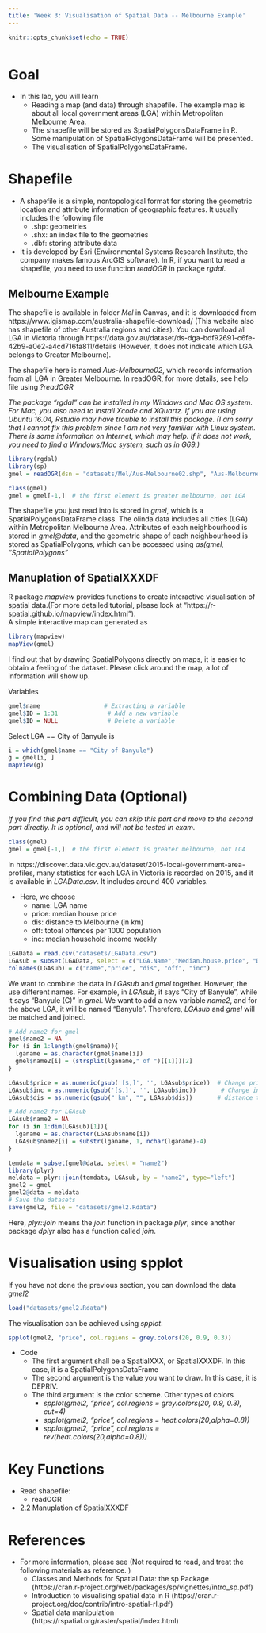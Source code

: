 ```yaml
---
title: 'Week 3: Visualisation of Spatial Data -- Melbourne Example'
---
```


<div style="margin-bottom:50px;">
```r
knitr::opts_chunk$set(echo = TRUE)
```
</div>


# Goal


* In this lab, you will learn 
  + Reading a map (and data) through shapefile. The example map is about all local government areas (LGA) within  Metropolitan Melbourne Area. 
  + The shapefile will be stored as SpatialPolygonsDataFrame in R. Some manipulation of SpatialPolygonsDataFrame will be presented. 
  + The visualisation of SpatialPolygonsDataFrame.



# Shapefile

* A shapefile is a simple, nontopological format for storing the geometric location and attribute information of geographic features. It usually includes the following file
  + .shp:  	geometries
  + .shx:  	an index file to the geometries
  + .dbf:	  storing attribute data


* It is developed by Esri (Environmental Systems Research Institute, the company makes famous ArcGIS software). In R, if you want to read a shapefile, you need to use function *readOGR* in package *rgdal*.



## Melbourne Example

The shapefile is available in folder *Mel* in Canvas, and it is downloaded from https://www.igismap.com/australia-shapefile-download/ (This website also has shapefile of other Australia regions and cities). You can download all LGA in Victoria through  https://data.gov.au/dataset/ds-dga-bdf92691-c6fe-42b9-a0e2-a4cd716fa811/details (However, it does not indicate which LGA belongs to Greater Melbourne). 

The shapefile here is named *Aus-Melbourne02*, which records information from all LGA in Greater Melbourne. In readOGR, for more details, see help file using *?readOGR* 

*The package "rgdal" can be installed in my Windows and Mac OS system. For Mac, you also need to install Xcode and XQuartz. If you are using Ubuntu 16.04, Rstudio may have trouble to install this package. (I am sorry that I cannot fix this problem since I am not very familiar with Linux system. There is some informaiton on Internet, which may help. If it does not work, you need to find a Windows/Mac system, such as in G69.) *

```r
library(rgdal)
library(sp)
gmel = readOGR(dsn = "datasets/Mel/Aus-Melbourne02.shp", "Aus-Melbourne02")
```

```r
class(gmel) 
gmel = gmel[-1,]  # the first element is greater melbourne, not LGA
```

The shapefile you just read into is stored in *gmel*, which is a SpatialPolygonsDataFrame class. The olinda data includes all cities (LGA) within Metropolitan Melbourne Area.  Attributes of each neighbourhood is stored in *gmel@data*, and the geometric shape of each neighbourhood is stored as SpatialPolygons, which can be accessed using *as(gmel, "SpatialPolygons"*

## Manuplation of SpatialXXXDF

R package *mapview* provides functions to create interactive visualisation of spatial data.(For more detailed tutorial, please look at "https://r-spatial.github.io/mapview/index.html").  
A simple interactive map can generated as
```r
library(mapview)
mapView(gmel)
```
I find out that by drawing SpatialPolygons directly on maps, it is easier to obtain a feeling of the dataset. Please click around the map, a lot of information will show up.  

Variables
```r
gmel$name                  # Extracting a variable
gmel$ID = 1:31              # Add a new variable
gmel$ID = NULL              # Delete a variable
```

Select LGA == City of Banyule is 
```r
i = which(gmel$name == "City of Banyule")
g = gmel[i, ]
mapView(g)
```



# Combining Data (Optional)

*If you find this part difficult, you can skip this part and move to the second part directly. It is optional, and will not be tested in exam.*


```r
class(gmel) 
gmel = gmel[-1,]  # the first element is greater melbourne, not LGA
```


In https://discover.data.vic.gov.au/dataset/2015-local-government-area-profiles, many statistics for each LGA in Victoria is recorded on 2015, and it is available in *LGAData.csv*. It includes around 400 variables. 

* Here, we choose
  + name: LGA name
  + price: median house price
  + dis: distance to Melbourne (in km)
  + off: totoal offences per 1000 population
  + inc: median household income weekly


```r
LGAData = read.csv("datasets/LGAData.csv")
LGAsub = subset(LGAData, select = c("LGA.Name","Median.house.price", "Distance.to.Melbourne", "Total.offences.per.1.000.population", "Median.household.income"))
colnames(LGAsub) = c("name","price", "dis", "off", "inc")
```

We want to combine the data in *LGAsub* and *gmel* together. However, the use different names. For example, in *LGAsub*, it says "City of Banyule", while it says "Banyule (C)" in *gmel*. We want to add a new variable *name2*, and for the above LGA, it will be named "Banyule".  Therefore, *LGAsub* and *gmel* will be matched and joined. 
```r
# Add name2 for gmel
gmel$name2 = NA
for (i in 1:length(gmel$name)){
  lganame = as.character(gmel$name[i])
  gmel$name2[i] = (strsplit(lganame," of ")[[1]])[2]
}

LGAsub$price = as.numeric(gsub('[$,]', '', LGAsub$price))  # Change price from dollar form to numbers
LGAsub$inc = as.numeric(gsub('[$,]', '', LGAsub$inc))       # Change income from dollar form to numbers
LGAsub$dis = as.numeric(gsub(" km", "", LGAsub$dis))       # distance to numeric

# Add name2 for LGAsub
LGAsub$name2 = NA
for (i in 1:dim(LGAsub)[1]){
  lganame = as.character(LGAsub$name[i])
  LGAsub$name2[i] = substr(lganame, 1, nchar(lganame)-4)
}

temdata = subset(gmel@data, select = "name2") 
library(plyr) 
meldata = plyr::join(temdata, LGAsub, by = "name2", type="left")
gmel2 = gmel
gmel2@data = meldata
# Save the datasets
save(gmel2, file = "datasets/gmel2.Rdata")   
```
Here, *plyr::join* means the *join* function in package *plyr*, since another package *dplyr* also has a function called *join*. 





# Visualisation using spplot


If you have not done the previous section, you can download the data *gmel2*
```r
load("datasets/gmel2.Rdata")
```

The visualisation can be achieved using *spplot*.
```r
spplot(gmel2, "price", col.regions = grey.colors(20, 0.9, 0.3))
```

* Code
  + The first argument shall be a SpatialXXX, or SpatialXXXDF. In this case, it is a SpatialPolygonsDataFrame
  + The second argument is the value you want to draw. In this case, it is DEPRIV.
  + The third argument is the color scheme. Other types of colors
    + *spplot(gmel2, "price", col.regions = grey.colors(20, 0.9, 0.3), cut=4)*
    + *spplot(gmel2, "price", col.regions = heat.colors(20,alpha=0.8))*
    + *spplot(gmel2, "price", col.regions = rev(heat.colors(20,alpha=0.8)))*


# Key Functions
* Read shapefile: 
  + readOGR
* 2.2 Manuplation of SpatialXXXDF

\newpage


# References
* For more information, please see (Not required to read, and treat the following materials as reference. )
  + Classes and Methods for Spatial Data: the sp Package (https://cran.r-project.org/web/packages/sp/vignettes/intro_sp.pdf)
  + Introduction to visualising spatial data in R
(https://cran.r-project.org/doc/contrib/intro-spatial-rl.pdf)
  + Spatial data manipulation
(https://rspatial.org/raster/spatial/index.html)

